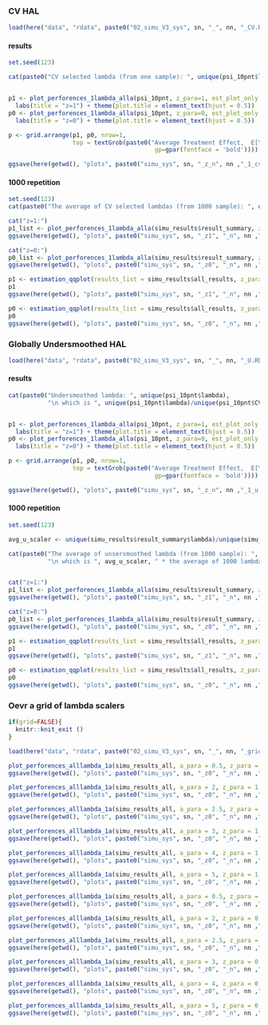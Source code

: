
### CV HAL
```r
load(here("data", "rdata", paste0("02_simu_V3_sys", sn, "_", nn, "_CV.RData")))
```

#### results
```r
set.seed(123)

cat(paste0("CV selected lambda (from one sample): ", unique(psi_10pnt$lambda)))


p1 <- plot_perforences_1lambda_alla(psi_10pnt, z_para=1, est_plot_only = T) +
  labs(title = "z=1") + theme(plot.title = element_text(hjust = 0.5))
p0 <- plot_perforences_1lambda_alla(psi_10pnt, z_para=0, est_plot_only = T) +
  labs(title = "z=0") + theme(plot.title = element_text(hjust = 0.5))

p <- grid.arrange(p1, p0, nrow=1,
                  top = textGrob(paste0("Average Treatment Effect,  E[Y|a,z] - E[Y|0,z]",
                                         gp=gpar(fontface = 'bold')))) # gp=gpar(fontsize=11, fontface = 'bold')

ggsave(here(getwd(), "plots", paste0("simu_sys", sn, "_z_n", nn ,"_1_cv.png")), p)
```

#### 1000 repetition 
```r
set.seed(123)
cat(paste0("The average of CV selected lambdas (from 1000 sample): ", unique(simu_results$result_summary$lambda)))

cat("z=1:")
p1_list <- plot_perforences_1lambda_alla(simu_results$result_summary, z_para=1, plot_list=F, add_oracal=T)
ggsave(here(getwd(), "plots", paste0("simu_sys", sn, "_z1", "_n", nn ,"_B_cv.png")), p1_list)

cat("z=0:")
p0_list <- plot_perforences_1lambda_alla(simu_results$result_summary, z_para=0, plot_list=F, add_oracal=T)
ggsave(here(getwd(), "plots", paste0("simu_sys", sn, "_z0", "_n", nn ,"_B_cv.png")), p0_list)


```

```r
p1 <- estimation_qqplot(results_list = simu_results$all_results, z_para = 1)
p1
ggsave(here(getwd(), "plots", paste0("simu_sys", sn, "_z1", "_n", nn ,"_B_cv_qq.png")), p1)

p0 <- estimation_qqplot(results_list = simu_results$all_results, z_para = 0)
p0
ggsave(here(getwd(), "plots", paste0("simu_sys", sn, "_z0", "_n", nn ,"_B_cv_qq.png")), p0)

```

### Globally Undersmoothed HAL
```r
load(here("data", "rdata", paste0("02_simu_V3_sys", sn, "_", nn, "_U.RData")))
```

#### results
```r
cat(paste0("Undersmoothed lambda: ", unique(psi_10pnt$lambda), 
           "\n which is ", unique(psi_10pnt$lambda)/unique(psi_10pnt$CV_lambda), " * lambda_CV"))


p1 <- plot_perforences_1lambda_alla(psi_10pnt, z_para=1, est_plot_only = T) +
  labs(title = "z=1") + theme(plot.title = element_text(hjust = 0.5))
p0 <- plot_perforences_1lambda_alla(psi_10pnt, z_para=0, est_plot_only = T) +
  labs(title = "z=0") + theme(plot.title = element_text(hjust = 0.5))

p <- grid.arrange(p1, p0, nrow=1,
                  top = textGrob(paste0("Average Treatment Effect,  E[Y|a,z] - E[Y|0,z]",
                                         gp=gpar(fontface = 'bold')))) # gp=gpar(fontsize=11, fontface = 'bold')

ggsave(here(getwd(), "plots", paste0("simu_sys", sn, "_z_n", nn ,"_1_u.png")), p)
```

#### 1000 repetition 
```r
set.seed(123)

avg_u_scaler <- unique(simu_results$result_summary$lambda)/unique(simu_results$result_summary$CV_lambda)

cat(paste0("The average of unsersmoothed lambda (from 1000 sample): ", unique(simu_results$result_summary$lambda),
           "\n which is ", avg_u_scaler, " * the average of 1000 lambda_CV"))


cat("z=1:")
p1_list <- plot_perforences_1lambda_alla(simu_results$result_summary, z_para=1, plot_list=F, add_oracal=T)
ggsave(here(getwd(), "plots", paste0("simu_sys", sn, "_z1", "_n", nn ,"_B_u.png")), p1_list)

cat("z=0:")
p0_list <- plot_perforences_1lambda_alla(simu_results$result_summary, z_para=0, plot_list=F, add_oracal=T)
ggsave(here(getwd(), "plots", paste0("simu_sys", sn, "_z0", "_n", nn ,"_B_u.png")), p0_list)

```

```r
p1 <- estimation_qqplot(results_list = simu_results$all_results, z_para = 1)
p1
ggsave(here(getwd(), "plots", paste0("simu_sys", sn, "_z1", "_n", nn ,"_B_u_qq.png")), p1)

p0 <- estimation_qqplot(results_list = simu_results$all_results, z_para = 0)
p0
ggsave(here(getwd(), "plots", paste0("simu_sys", sn, "_z0", "_n", nn ,"_B_u_qq.png")), p0)

```

### Oevr a grid of lambda scalers

```r
if(grid=FALSE){
  knitr::knit_exit ()
}

load(here("data", "rdata", paste0("02_simu_V3_sys", sn, "_", nn, "_grid.RData")))
```

```r
plot_perforences_alllambda_1a(simu_results_all, a_para = 0.5, z_para = 1, add_oracal=T)
ggsave(here(getwd(), "plots", paste0("simu_sys", sn, "_z0", "_n", nn ,"_B_grid_a05_z1.png")))
```

```r
plot_perforences_alllambda_1a(simu_results_all, a_para = 2, z_para = 1, add_oracal=T)
ggsave(here(getwd(), "plots", paste0("simu_sys", sn, "_z0", "_n", nn ,"_B_grid_a2_z1.png")))
```

```r
plot_perforences_alllambda_1a(simu_results_all, a_para = 2.5, z_para = 1, add_oracal=T)
ggsave(here(getwd(), "plots", paste0("simu_sys", sn, "_z0", "_n", nn ,"_B_grid_a25_z1.png")))
```

```r
plot_perforences_alllambda_1a(simu_results_all, a_para = 3, z_para = 1, add_oracal=T)
ggsave(here(getwd(), "plots", paste0("simu_sys", sn, "_z0", "_n", nn ,"_B_grid_a3_z1.png")))
```

```r
plot_perforences_alllambda_1a(simu_results_all, a_para = 4, z_para = 1, add_oracal=T)
ggsave(here(getwd(), "plots", paste0("simu_sys", sn, "_z0", "_n", nn ,"_B_grid_a4_z1.png")))
```

```r
plot_perforences_alllambda_1a(simu_results_all, a_para = 5, z_para = 1, add_oracal=T)
ggsave(here(getwd(), "plots", paste0("simu_sys", sn, "_z0", "_n", nn ,"_B_grid_a5_z1.png")))
```


```r
plot_perforences_alllambda_1a(simu_results_all, a_para = 0.5, z_para = 0, add_oracal=T)
ggsave(here(getwd(), "plots", paste0("simu_sys", sn, "_z0", "_n", nn ,"_B_grid_a05_z0.png")))
```

```r
plot_perforences_alllambda_1a(simu_results_all, a_para = 2, z_para = 0, add_oracal=T)
ggsave(here(getwd(), "plots", paste0("simu_sys", sn, "_z0", "_n", nn ,"_B_grid_a2_z0.png")))
```

```r
plot_perforences_alllambda_1a(simu_results_all, a_para = 2.5, z_para = 0, add_oracal=T)
ggsave(here(getwd(), "plots", paste0("simu_sys", sn, "_z0", "_n", nn ,"_B_grid_a25_z0.png")))
```

```r
plot_perforences_alllambda_1a(simu_results_all, a_para = 3, z_para = 0, add_oracal=T)
ggsave(here(getwd(), "plots", paste0("simu_sys", sn, "_z0", "_n", nn ,"_B_grid_a3_z0.png")))
```

```r
plot_perforences_alllambda_1a(simu_results_all, a_para = 4, z_para = 0, add_oracal=T)
ggsave(here(getwd(), "plots", paste0("simu_sys", sn, "_z0", "_n", nn ,"_B_grid_a4_z0.png")))
```

```r
plot_perforences_alllambda_1a(simu_results_all, a_para = 5, z_para = 0, add_oracal=T)
ggsave(here(getwd(), "plots", paste0("simu_sys", sn, "_z0", "_n", nn ,"_B_grid_a5_z0.png")))
```

